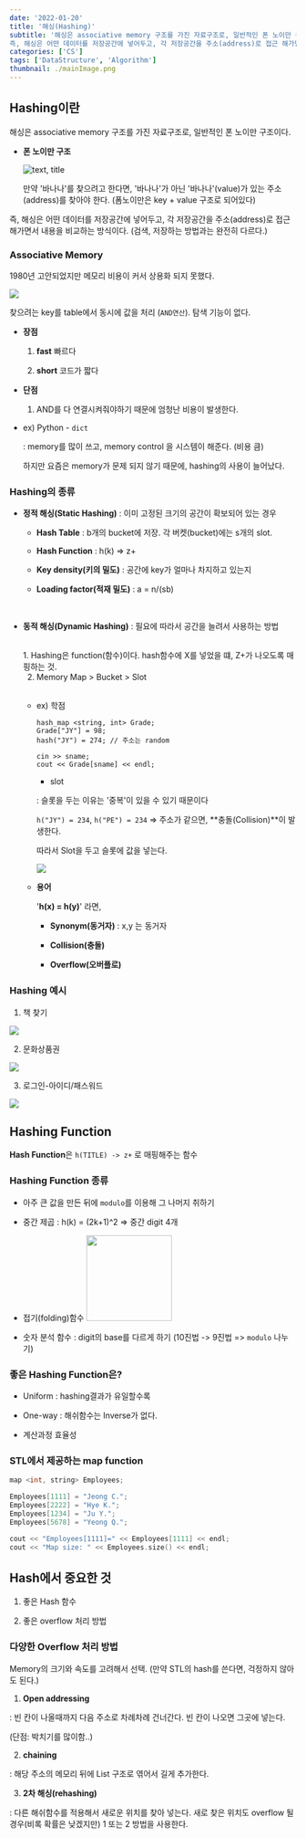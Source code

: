 ```yaml
---
date: '2022-01-20'
title: '해싱(Hashing)'
subtitle: '해싱은 associative memory 구조를 가진 자료구조로, 일반적인 폰 노이만 구조이다.
즉, 해싱은 어떤 데이터를 저장공간에 넣어두고, 각 저장공간을 주소(address)로 접근 해가면서 내용을 비교하는 방식이다.'
categories: ['CS']
tags: ['DataStructure', 'Algorithm']
thumbnail: ./mainImage.png
---
```


## Hashing이란

해싱은 associative memory 구조를 가진 자료구조로, 일반적인 폰 노이만 구조이다.


- **폰 노이만 구조**

  ![text, title](vonNeumann.jpeg)

  만약 '바나나'를 찾으려고 한다면, '바나나'가 아닌 '바나나'(value)가 있는 주소(address)를 찾아야 한다.
  (폼노이만은 key + value 구조로 되어있다)


즉, 해싱은 어떤 데이터를 저장공간에 넣어두고, 각 저장공간을 주소(address)로 접근 해가면서 내용을 비교하는 방식이다.
(검색, 저장하는 방법과는 완전히 다르다.)

### Associative Memory

1980년 고안되었지만 메모리 비용이 커서 상용화 되지 못했다.

![](./associativeMemory.jpeg)

찾으려는 key를 table에서 동시에 값을 처리 (`AND연산`). 
탐색 기능이 없다.

- **장점**

  1. **fast** 빠르다

  2. **short** 코드가 짧다


- **단점**

  1. AND를 다 연결시켜줘야하기 때문에 엄청난 비용이 발생한다.


- ex) Python - `dict`

    : memory를 많이 쓰고, memory control 을 시스템이 해준다. (비용 큼)

    하지만 요즘은 memory가 문제 되지 않기 때문에, hashing의 사용이 늘어났다.


### Hashing의 종류

- **정적 해싱(Static Hashing)** : 이미 고정된 크기의 공간이 확보되어 있는 경우 
  <br/>

  - **Hash Table** : b개의 bucket에 저장. 각 버켓(bucket)에는 s개의 slot.

  - **Hash Function** : h(k) => z+

  - **Key density(키의 밀도)** : 공간에 key가 얼마나 차지하고 있는지

  - **Loading factor(적재 밀도)** : a = n/(sb)

  <br/>


- **동적 해싱(Dynamic Hashing)** : 필요에 따라서 공간을 늘려서 사용하는 방법 

  <br/>
  1. Hashing은 function(함수)이다.  hash함수에 X를 넣었을 떄, Z+가 나오도록 매핑하는 것.
  
  2. Memory Map > Bucket > Slot

  <br/>

  - ex) 학점

    ```js{numberLines: true}
    hash_map <string, int> Grade;
    Grade["JY"] = 98;
    hash("JY") = 274; // 주소는 random
    
    cin >> sname;
    cout << Grade[sname] << endl;
    ```

    - slot

    : 슬롯을 두는 이유는 '중복'이 있을 수 있기 때문이다

    `h("JY") = 234`, `h("PE") = 234` => 주소가 같으면, **충돌(Collision)**이 발생한다.

    따라서 Slot을 두고 슬롯에 값을 넣는다.

    ![](slot.jpeg)

  - **용어**

    '**h(x) = h(y)**' 라면,

    - **Synonym(동거자)** : x,y 는 동거자

    - **Collision(충돌)**

    - **Overflow(오버플로)**

### Hashing 예시

1. 책 찾기

  ![](hash-example-1.jpeg)


2. 문화상품권

  ![](hash-example-2.jpeg)


3. 로그인-아이디/패스워드

  ![](hash-example-3.jpeg)


## Hashing Function

**Hash Function**은 `h(TITLE) -> z+` 로 매핑해주는 함수


### Hashing Function 종류

- 아주 큰 값을 만든 뒤에 `modulo`를 이용해 그 나머지 취하기

- 중간 제곱 : h(k) = (2k+1)^2  =>  중간 digit 4개

- 접기(folding)함수
  <img width="150px" src="foldering.jpeg"/>

- 숫자 분석 함수 : digit의 base를 다르게 하기
  (10진법 -> 9진법 => `modulo` 나누기)

### 좋은 Hashing Function은?

- Uniform : hashing결과가 유일할수록

- One-way : 해쉬함수는 Inverse가 없다.

- 계산과정 효율성


### STL에서 제공하는 map function

```cpp
map <int, string> Employees;

Employees[1111] = "Jeong C.";
Employees[2222] = "Hye K.";
Employees[1234] = "Ju Y.";
Employees[5678] = "Yeong Q.";

cout << "Employees[1111]=" << Employees[1111] << endl;
cout << "Map size: " << Employees.size() << endl;
```


## Hash에서 중요한 것

1. 좋은 Hash 함수

2. 좋은 overflow 처리 방법


### 다양한 Overflow 처리 방법

Memory의 크기와 속도를 고려해서 선택. (만약 STL의 hash를 쓴다면, 걱정하지 않아도 된다.)

1. **Open addressing**

  : 빈 칸이 나올때까지 다음 주소로 차례차례 건너간다. 빈 칸이 나오면 그곳에 넣는다.

  (단점: 박치기를 많이함..)

2. **chaining**

  : 해당 주소의 메모리 뒤에 List 구조로 엮어서 길게 추가한다.

3. **2차 해싱(rehashing)**

  : 다른 해쉬함수를 적용해서 새로운 위치를 찾아 넣는다. 새로 찾은 위치도 overflow 될 경우(비록 확률은 낮겠지만)
  1 또는 2 방법을 사용한다.




